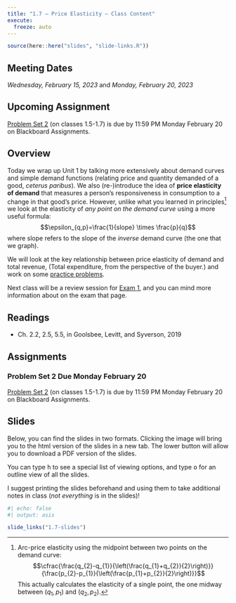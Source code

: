 ```yaml
---
title: "1.7 — Price Elasticity — Class Content"
execute:
  freeze: auto
---
```


```r
source(here::here("slides", "slide-links.R"))
```

::: {.callout-note appearance=minimal}
# Meeting Dates
*Wednesday, February 15, 2023* and
*Monday, February 20, 2023*
:::

::: callout-warning
# Upcoming Assignment
[Problem Set 2](/assignments/02-problem-set) (on classes 1.5-1.7) is due by 11:59 PM Monday February 20 on Blackboard Assignments.
:::

## <i class="fas fa-info-circle fa-lg"></i> Overview

Today we wrap up Unit 1 by talking more extensively about demand curves and simple demand functions (relating price and quantity demanded of a good, *ceterus paribus*). We also (re-)introduce the idea of **price elasticity of demand** that measures a person's responsiveness in consumption to a change in that good's price. However, unlike what you learned in principles^[Arc-price elasticity using the midpoint between two points on the demand curve: $$\cfrac{\frac{q_{2}-q_{1}}{\left(\frac{q_{1}+q_{2}}{2}\right)}}{\frac{p_{2}-p_{1}}{\left(\frac{p_{1}+p_{2}}{2}\right)}}$$
This actually calculates the elasticity of a single point, the one midway between $(q_1,p_1)$ and $(q_2,p_2)$.] we look at the elasticity of *any point on the demand curve* using a more useful formula:
$$\epsilon_{q,p}=\frac{1}{slope} \times \frac{p}{q}$$
where slope refers to the slope of the *inverse* demand curve (the one that we graph).

We will look at the key relationship between price elasticity of demand and total revenue, (Total expenditure, from the perspective of the buyer.) and work on some [practice problems](/practice/1.7-practice).

Next class will be a review session for [Exam 1](/assignments/01-exam), and you can mind more information about on the exam that page.

## <i class="fas fa-book-reader fa-lg"></i> Readings

- <i class="fas fa-book"></i> Ch. 2.2, 2.5, 5.5, in Goolsbee, Levitt, and Syverson, 2019

## <i class="fas fa-laptop-code"></i> Assignments

### Problem Set 2 Due Monday February 20

[Problem Set 2](/assignments/02-problem-set) (on classes 1.5-1.7) is due by 11:59 PM Monday February 20 on Blackboard Assignments.

## <i class="fas fa-chalkboard-teacher"></i> Slides

Below, you can find the slides in two formats. Clicking the image will bring you to the html version of the slides in a new tab. The lower button will allow you to download a PDF version of the slides. 

::: callout-tip
You can type <kbd>h</kbd> to see a special list of viewing options, and type <kbd>o</kbd> for an outline view of all the slides.
:::

I suggest printing the slides beforehand and using them to take additional notes in class (*not everything* is in the slides)!

```r
#| echo: false
#| output: asis

slide_links("1.7-slides")
```

